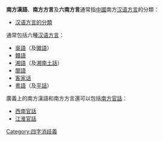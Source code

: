 '''南方漢語'''、'''南方方言'''及'''六南方言'''通常指[[中國|中國]]南方[[汉语方言|汉语方言]]的分類：
* [[汉语方言#分类|汉语方言的分類]]
通常包括六種[[汉语方言|汉语方言]]：
* [[吳語|吳語]]（及[[徽語|徽語]]）
* [[贛語|贛語]]
* [[湘語|湘語]]（及[[湘南土話|湘南土話]]）
* [[閩語|閩語]]
* [[客家话|客家话]]
* [[粵語|粵語]]（及[[平話|平話]]）

廣義上的南方漢語和南方方言還可以包括[[南方官話|南方官話]]：
* [[西南官話|西南官話]]
* [[江淮官話|江淮官話]]

{{disambig}}
[[Category:四字消歧義|Category:四字消歧義]]